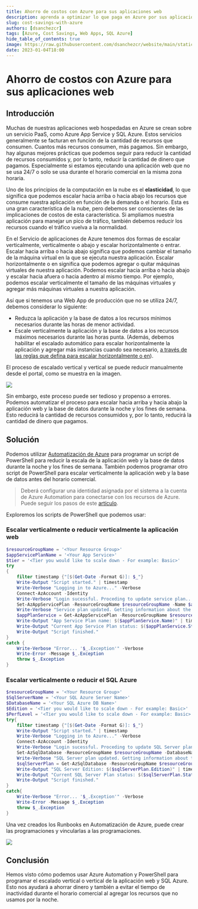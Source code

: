 ```yaml
---
title: Ahorro de costos con Azure para sus aplicaciones web
description: aprenda a optimizar lo que paga en Azure por sus aplicaciones web con PaaS
slug: cost-savings-with-azure
authors: [dsanchezcr]
tags: [Azure, Cost Savings, Web Apps, SQL Azure]
hide_table_of_contents: true
image: https://raw.githubusercontent.com/dsanchezcr/website/main/static/img/CostSavings/Automation.jpg
date: 2023-01-04T18:00
---
```

# Ahorro de costos con Azure para sus aplicaciones web

## Introducción

Muchas de nuestras aplicaciones web hospedadas en Azure se crean sobre un servicio PaaS, como Azure App Service y SQL Azure. Estos servicios generalmente se facturan en función de la cantidad de recursos que consumen. Cuantos más recursos consumen, más pagamos. Sin embargo, hay algunas mejores prácticas que podemos seguir para reducir la cantidad de recursos consumidos y, por lo tanto, reducir la cantidad de dinero que pagamos. Especialmente si estamos ejecutando una aplicación web que no se usa 24/7 o solo se usa durante el horario comercial en la misma zona horaria.
<!--truncate-->
Uno de los principios de la computación en la nube es el **elasticidad**, lo que significa que podemos escalar hacia arriba o hacia abajo los recursos que consume nuestra aplicación en función de la demanda o el horario. Esta es una gran característica de la nube, pero debemos ser conscientes de las implicaciones de costos de esta característica. Si ampliamos nuestra aplicación para manejar un pico de tráfico, también debemos reducir los recursos cuando el tráfico vuelva a la normalidad.

En el Servicio de aplicaciones de Azure tenemos dos formas de escalar verticalmente, verticalmente o abajo y escalar horizontalmente o entrar. Escalar hacia arriba o hacia abajo significa que podemos cambiar el tamaño de la máquina virtual en la que se ejecuta nuestra aplicación. Escalar horizontalmente o en significa que podemos agregar o quitar máquinas virtuales de nuestra aplicación. Podemos escalar hacia arriba o hacia abajo y escalar hacia afuera o hacia adentro al mismo tiempo. Por ejemplo, podemos escalar verticalmente el tamaño de las máquinas virtuales y agregar más máquinas virtuales a nuestra aplicación.

Así que si tenemos una Web App de producción que no se utiliza 24/7, debemos considerar lo siguiente:

*   Reduzca la aplicación y la base de datos a los recursos mínimos necesarios durante las horas de menor actividad.
*   Escale verticalmente la aplicación y la base de datos a los recursos máximos necesarios durante las horas punta. (Además, debemos habilitar el escalado automático para escalar horizontalmente la aplicación y agregar más instancias cuando sea necesario, [a través de las reglas que defina para escalar horizontalmente o en](https://learn.microsoft.com/azure/azure-monitor/autoscale/autoscale-get-started?toc=%2Fazure%2Fapp-service%2Ftoc.json#create-your-first-autoscale-setting)).

El proceso de escalado vertical y vertical se puede reducir manualmente desde el portal, como se muestra en la imagen.

![](pathname:///img/CostSavings/AzurePortal-ScaleUp.jpg)

Sin embargo, este proceso puede ser tedioso y propenso a errores. Podemos automatizar el proceso para escalar hacia arriba y hacia abajo la aplicación web y la base de datos durante la noche y los fines de semana. Esto reducirá la cantidad de recursos consumidos y, por lo tanto, reducirá la cantidad de dinero que pagamos.

## Solución

Podemos utilizar [Automatización de Azure](https://learn.microsoft.com/azure/automation/overview) para programar un script de PowerShell para reducir la escala de la aplicación web y la base de datos durante la noche y los fines de semana. También podemos programar otro script de PowerShell para escalar verticalmente la aplicación web y la base de datos antes del horario comercial.

> Deberá configurar una identidad asignada por el sistema a la cuenta de Azure Automation para conectarse con los recursos de Azure. Puede seguir los pasos de este [artículo](https://learn.microsoft.com/azure/automation/learn/powershell-runbook-managed-identity#assign-permissions-to-managed-identities).

Exploremos los scripts de PowerShell que podemos usar:

### Escalar verticalmente o reducir verticalmente la aplicación web

```powershell
$resourceGroupName = '<Your Resource Group>'
$appServicePlanName = '<Your App Service>'
$tier = '<Tier you would like to scale down - For example: Basic>'
try
{
    filter timestamp {"[$(Get-Date -Format G)]: $_"}
    Write-Output "Script started." | timestamp
    Write-Verbose "Logging in to Azure..." -Verbose
    Connect-AzAccount -Identity
    Write-Verbose "Login sucessful. Proceding to update service plan..." -Verbose
    Set-AzAppServicePlan -ResourceGroupName $resourceGroupName -Name $appServicePlanName -tier $tier
    Write-Verbose "Service plan updated. Getting information about the update..." -Verbose
    $appPlanService = Get-AzAppServicePlan -ResourceGroupName $resourceGroupName -Name $appServicePlanName
    Write-Output "App Service Plan name: $($appPlanService.Name)" | timestamp
    Write-Output "Current App Service Plan status: $($appPlanService.Status), tier: $($appPlanService.Sku.Name)" | timestamp
    Write-Output "Script finished."
}
catch {
    Write-Verbose "Error... '$_.Exception'" -Verbose
    Write-Error -Message $_.Exception
    throw $_.Exception
}
```

### Escalar verticalmente o reducir el SQL Azure

```powershell
$resourceGroupName = '<Your Resource Group>'
$SqlServerName = '<Your SQL Azure Server Name>'
$DatabaseName = '<Your SQL Azure DB Name>'
$Edition = '<Tier you would like to scale down - For example: Basic>'
$PerfLevel = '<Tier you would like to scale down - For example: Basic>'
try{
    filter timestamp {"[$(Get-Date -Format G)]: $_"}
    Write-Output "Script started." | timestamp
    Write-Verbose "Logging in to Azure..." -Verbose
    Connect-AzAccount -Identity  
    Write-Verbose "Login sucessful. Proceding to update SQL Server plan..." -Verbose
    Set-AzSqlDatabase -ResourceGroupName $resourceGroupName -DatabaseName $DatabaseName -ServerName $SqlServerName -Edition $Edition -RequestedServiceObjectiveName $PerfLevel 
    Write-Verbose "SQL Server plan updated. Getting information about the update..." -Verbose
    $sqlServerPlan = Get-AzSqlDatabase -ResourceGroupName $resourceGroupName -DatabaseName $DatabaseName -ServerName $SqlServerName
    Write-Output "SQL Server Edition: $($sqlServerPlan.Edition)" | timestamp
    Write-Output "Current SQL Server Plan status: $($sqlServerPlan.Status)" | timestamp
    Write-Output "Script finished."
}
catch{
    Write-Verbose "Error... '$_.Exception'" -Verbose
    Write-Error -Message $_.Exception
    throw $_.Exception
}
```

Una vez creados los Runbooks en Automatización de Azure, puede crear las programaciones y vincularlas a las programaciones.

![](pathname:///img/CostSavings/Automation.jpg)

## Conclusión

Hemos visto cómo podemos usar Azure Automation y PowerShell para programar el escalado vertical o vertical de la aplicación web y SQL Azure. Esto nos ayudará a ahorrar dinero y también a evitar el tiempo de inactividad durante el horario comercial al agregar los recursos que no usamos por la noche.
